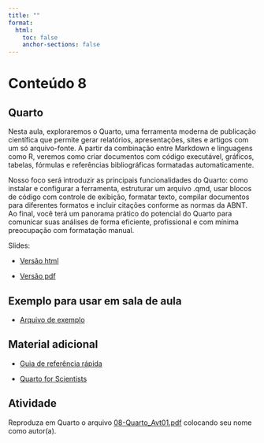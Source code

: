 ```yaml
---
title: ""
format:
  html:
    toc: false
    anchor-sections: false
---
```


# Conteúdo 8

## Quarto

Nesta aula, exploraremos o Quarto, uma ferramenta moderna de publicação científica que permite gerar relatórios, apresentações, sites e artigos com um só arquivo-fonte. A partir da combinação entre Markdown e linguagens como R, veremos como criar documentos com código executável, gráficos, tabelas, fórmulas e referências bibliográficas formatadas automaticamente.

Nosso foco será introduzir as principais funcionalidades do Quarto: como instalar e configurar a ferramenta, estruturar um arquivo .qmd, usar blocos de código com controle de exibição, formatar texto, compilar documentos para diferentes formatos e incluir citações conforme as normas da ABNT. Ao final, você terá um panorama prático do potencial do Quarto para comunicar suas análises de forma eficiente, profissional e com mínima preocupação com formatação manual.

Slides:

- [Versão html](/slides/08-Quarto/08-Quarto.html){target="_blank"}

- [Versão pdf](/PDF_slides/08-Quarto.pdf){target="_blank"}


## Exemplo para usar em sala de aula

- [Arquivo de exemplo](/PDF_slides/08-Quarto_exemplo.zip){target="_blank"}



## Material adicional

- [Guia de referência rápida](/PDF_slides/quarto.pdf){target="_blank"}

- [Quarto for Scientists](https://qmd4sci.njtierney.com/){target="_blank"}


## Atividade

Reproduza em Quarto o arquivo [08-Quarto_Avt01.pdf](/PDF_slides/08-Quarto_Avt01.pdf){target="_blank"} colocando seu nome como autor(a).

